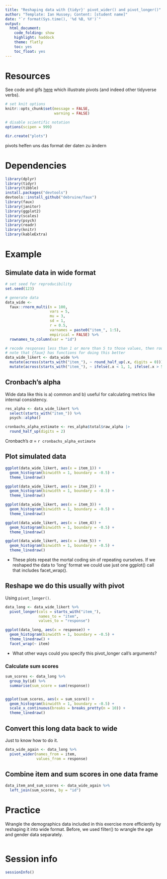 ```yaml
---
title: "Reshaping data with {tidyr}' pivot_wider() and pivot_longer()"
author: "Template: Ian Hussey; Content: [student name]"
date: "`r format(Sys.time(), '%d %B, %Y')`"
output:
  html_document:
    code_folding: show
    highlight: haddock
    theme: flatly
    toc: yes
    toc_float: yes
---
```


# Resources

See code and gifs [here](https://github.com/gadenbuie/tidyexplain?tab=readme-ov-file#pivot-wider-and-longer) which illustrate pivots (and indeed other tidyverse verbs).

```r

# set knit options
knitr::opts_chunk$set(message = FALSE,
                      warning = FALSE)

# disable scientific notation
options(scipen = 999) 

dir.create("plots")

```

pivots helfen uns das format der daten zu ändern

# Dependencies

```r

library(dplyr)
library(tidyr)
library(tibble)
install.packages("devtools")
devtools::install_github("debruine/faux")
library(faux)
library(janitor)
library(ggplot2)
library(scales)
library(psych)
library(readr)
library(knitr)
library(kableExtra)

```

# Example

## Simulate data in wide format

```r

# set seed for reproducibility
set.seed(123)

# generate data 
data_wide <- 
  faux::rnorm_multi(n = 100,
                    vars = 5,
                    mu = 3,
                    sd = 1,
                    r = 0.5,
                    varnames = paste0("item_", 1:5),
                    empirical = FALSE) %>%
  rownames_to_column(var = "id")

# recode responses less than 1 or more than 5 to those values, then round scores to whole numbers
# note that {faux} has functions for doing this better
data_wide_likert <- data_wide %>%
  mutate(across(starts_with("item_"), ~ round_half_up(.x, digits = 0))) %>%
  mutate(across(starts_with("item_"), ~ ifelse(.x < 1, 1, ifelse(.x > 5, 5, .x))))

```

## Cronbach's alpha

Wide data like this is a) common and b) useful for calculating metrics like internal consistency.

```r

res_alpha <- data_wide_likert %>%
  select(starts_with("item_")) %>%
  psych::alpha()

cronbachs_alpha_estimate <- res_alpha$total$raw_alpha |>
  round_half_up(digits = 2)

```

Cronbach's $\alpha$ = `r cronbachs_alpha_estimate`

## Plot simulated data

```r

ggplot(data_wide_likert, aes(x = item_1)) +
  geom_histogram(binwidth = 1, boundary = -0.5) +
  theme_linedraw()

ggplot(data_wide_likert, aes(x = item_2)) +
  geom_histogram(binwidth = 1, boundary = -0.5) +
  theme_linedraw()

ggplot(data_wide_likert, aes(x = item_3)) +
  geom_histogram(binwidth = 1, boundary = -0.5) +
  theme_linedraw()

ggplot(data_wide_likert, aes(x = item_4)) +
  geom_histogram(binwidth = 1, boundary = -0.5) +
  theme_linedraw()

ggplot(data_wide_likert, aes(x = item_5)) +
  geom_histogram(binwidth = 1, boundary = -0.5) +
  theme_linedraw()

```

- These plots repeat the mortal coding sin of repeating ourselves. If we reshaped the data to 'long' format we could use just one ggplot() call that includes facet_wrap(). 

## Reshape we do this usually with pivot

Using `pivot_longer()`.

```r

data_long <- data_wide_likert %>%
  pivot_longer(cols = starts_with("item_"),
               names_to = "item",
               values_to = "response")

ggplot(data_long, aes(x = response)) +
  geom_histogram(binwidth = 1, boundary = -0.5) +
  theme_linedraw() +
  facet_wrap(~ item)

```

- What other ways could you specify this pivot_longer call's arguments?

### Calculate sum scores

```r

sum_scores <- data_long %>%
  group_by(id) %>%
  summarise(sum_score = sum(response))


ggplot(sum_scores, aes(x = sum_score)) +
  geom_histogram(binwidth = 1, boundary = -0.5) +
  scale_x_continuous(breaks = breaks_pretty(n = 10)) +
  theme_linedraw()

```

## Convert this long data back to wide

Just to know how to do it.

```r

data_wide_again <- data_long %>%
  pivot_wider(names_from = item,
              values_from = response)

```

## Combine item and sum scores in one data frame

```r

data_item_and_sum_scores <- data_wide_again %>%
  left_join(sum_scores, by = "id")

```

# Practice

Wrangle the demographics data included in this exercise more efficiently by reshaping it into wide format. Before, we used filter() to wrangle the age and gender data separately.

```r



```

# Session info

```r

sessionInfo()

```



